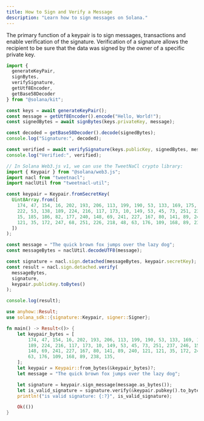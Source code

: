 ```yaml
---
title: How to Sign and Verify a Message
description: "Learn how to sign messages on Solana."
---
```


The primary function of a keypair is to sign messages, transactions and enable
verification of the signature. Verification of a signature allows the recipient
to be sure that the data was signed by the owner of a specific private key.

<CodeTabs >

```typescript !! title="Kit"
import {
  generateKeyPair,
  signBytes,
  verifySignature,
  getUtf8Encoder,
  getBase58Decoder
} from "@solana/kit";

const keys = await generateKeyPair();
const message = getUtf8Encoder().encode("Hello, World!");
const signedBytes = await signBytes(keys.privateKey, message);

const decoded = getBase58Decoder().decode(signedBytes);
console.log("Signature:", decoded);

const verified = await verifySignature(keys.publicKey, signedBytes, message);
console.log("Verified:", verified);
```

```typescript !! title="Legacy"
// In Solana Web3.js v1, we can use the TweetNaCl crypto library:
import { Keypair } from "@solana/web3.js";
import nacl from "tweetnacl";
import naclUtil from "tweetnacl-util";

const keypair = Keypair.fromSecretKey(
  Uint8Array.from([
    174, 47, 154, 16, 202, 193, 206, 113, 199, 190, 53, 133, 169, 175, 31, 56,
    222, 53, 138, 189, 224, 216, 117, 173, 10, 149, 53, 45, 73, 251, 237, 246,
    15, 185, 186, 82, 177, 240, 148, 69, 241, 227, 167, 80, 141, 89, 240, 121,
    121, 35, 172, 247, 68, 251, 226, 218, 48, 63, 176, 109, 168, 89, 238, 135
  ])
);

const message = "The quick brown fox jumps over the lazy dog";
const messageBytes = naclUtil.decodeUTF8(message);

const signature = nacl.sign.detached(messageBytes, keypair.secretKey);
const result = nacl.sign.detached.verify(
  messageBytes,
  signature,
  keypair.publicKey.toBytes()
);

console.log(result);
```

```rust !! title="Rust"
use anyhow::Result;
use solana_sdk::{signature::Keypair, signer::Signer};

fn main() -> Result<()> {
    let keypair_bytes = [
        174, 47, 154, 16, 202, 193, 206, 113, 199, 190, 53, 133, 169, 175, 31, 56, 222, 53, 138,
        189, 224, 216, 117, 173, 10, 149, 53, 45, 73, 251, 237, 246, 15, 185, 186, 82, 177, 240,
        148, 69, 241, 227, 167, 80, 141, 89, 240, 121, 121, 35, 172, 247, 68, 251, 226, 218, 48,
        63, 176, 109, 168, 89, 238, 135,
    ];
    let keypair = Keypair::from_bytes(&keypair_bytes)?;
    let message = "The quick brown fox jumps over the lazy dog";

    let signature = keypair.sign_message(message.as_bytes());
    let is_valid_signature = signature.verify(&keypair.pubkey().to_bytes(), message.as_bytes());
    println!("is valid signature: {:?}", is_valid_signature);

    Ok(())
}
```

</CodeTabs>
